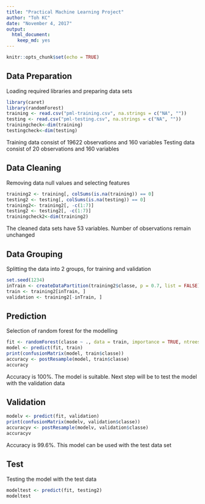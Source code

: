 ---
title: "Practical Machine Learning Project"
author: "Toh KC"
date: "November 4, 2017"
output: 
  html_document: 
    keep_md: yes
---

```{r setup, include=FALSE}
knitr::opts_chunk$set(echo = TRUE)
```
## Data Preparation
Loading required libraries and preparing data sets
```{r prep}
library(caret)
library(randomForest)
training <- read.csv("pml-training.csv", na.strings = c("NA", ""))
testing <- read.csv("pml-testing.csv", na.strings = c("NA", ""))
trainingcheck<-dim(training)
testingcheck<-dim(testing)
```
Training data consist of 19622 observations and 160 variables
Testing data consist of 20 observations and 160 variables

## Data Cleaning
Removing data null values and selecting features
```{r remove}
training2 <- training[, colSums(is.na(training)) == 0]
testing2 <- testing[, colSums(is.na(testing)) == 0]
training2<- training2[, -c(1:7)]
testing2 <- testing2[, -c(1:7)]
trainingcheck2<-dim(training2)
```
The cleaned data sets have 53 variables. Number of observations remain unchanged

## Data Grouping
Splitting the data into 2 groups, for training and validation
```{r group}
set.seed(1234) 
inTrain <- createDataPartition(training2$classe, p = 0.7, list = FALSE)
train <- training2[inTrain, ]
validation <- training2[-inTrain, ]
```

## Prediction
Selection of random forest for the modelling
```{r randomforest}
fit <- randomForest(classe ~ ., data = train, importance = TRUE, ntrees = 10)
model <- predict(fit, train)
print(confusionMatrix(model, train$classe))
accuracy <- postResample(model, train$classe)
accuracy

```
Accuracy is 100%. The model is suitable. Next step will be to test the model with the validation data

## Validation
```{r validation}
modelv <- predict(fit, validation)
print(confusionMatrix(modelv, validation$classe))
accuracyv <- postResample(modelv, validation$classe)
accuracyv

```
Accuracy is 99.6%. This model can be used with the test data set

## Test
Testing the model with the test data
```{r test}
modeltest <- predict(fit, testing2)
modeltest

```